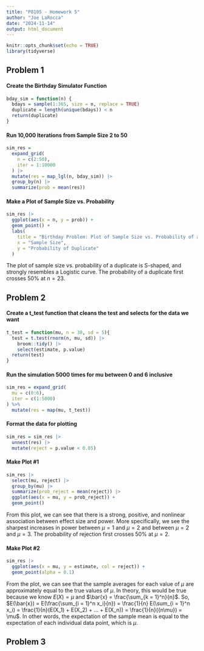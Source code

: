 ```yaml
---
title: "P8105 - Homework 5"
author: "Joe LaRocca"
date: "2024-11-14"
output: html_document
---
```


```r
knitr::opts_chunk$set(echo = TRUE)
library(tidyverse)
```

## Problem 1

#### Create the Birthday Simulator Function

```r

bday_sim = function(n) {
  bdays = sample(1:365, size = n, replace = TRUE)
  duplicate = length(unique(bdays)) < n
  return(duplicate)
}

```

#### Run 10,000 Iterations from Sample Size 2 to 50

```r

sim_res =
  expand_grid(
    n = c(2:50),
    iter = 1:10000
  ) |>
  mutate(res = map_lgl(n, bday_sim)) |>
  group_by(n) |>
  summarize(prob = mean(res))

```

#### Make a Plot of Sample Size vs. Probability

```r

sim_res |>
  ggplot(aes(x = n, y = prob)) + 
  geom_point() + 
  labs(
    title = "Birthday Problem: Plot of Sample Size vs. Probability of a Duplicate Birthday",
    x = "Sample Size",
    y = "Probability of Duplicate"
  )

```

The plot of sample size vs. probability of a duplicate is S-shaped, and strongly resembles a Logistic curve. The probability of a duplicate first crosses 50\% at $n = 23$.

## Problem 2

#### Create a t_test function that cleans the test and selects for the data we want

```r

t_test = function(mu, n = 30, sd = 5){
  test = t.test(rnorm(n, mu, sd)) |>
    broom::tidy() |>
    select(estimate, p.value)
  return(test)
}

```

#### Run the simulation 5000 times for mu between 0 and 6 inclusive

```r

sim_res = expand_grid(
  mu = c(0:6),
  iter = c(1:5000)
) %>%
  mutate(res = map(mu, t_test))

```

#### Format the data for plotting

```r

sim_res = sim_res |>
  unnest(res) |>
  mutate(reject = p.value < 0.05)

```

#### Make Plot #1

```r

sim_res |>
  select(mu, reject) |>
  group_by(mu) |>
  summarize(prob_reject = mean(reject)) |>
  ggplot(aes(x = mu, y = prob_reject)) +
  geom_point()

```

From this plot, we can see that there is a strong, positive, and nonlinear association between effect size and power. More specifically, we see the sharpest increases in power between $\mu = 1$ and $\mu = 2$ and between $\mu = 2$ and $\mu = 3$. The probability of rejection first crosses 50\% at $\mu = 2$.

#### Make Plot #2

```r

sim_res |>
  ggplot(aes(x = mu, y = estimate, col = reject)) +
  geom_point(alpha = 0.1)

```

From the plot, we can see that the sample averages for each value of $\mu$ are approximately equal to the true values of $\mu$. In theory, this would be true because we know $E(X) = \mu$ and $\bar{x} = \frac{\sum_{k = 1}^n}{n}$. So, $E(\bar{x}) = E(\frac{\sum_{i = 1}^n x_i}{n}) = \frac{1}{n} E(\sum_{i = 1}^n x_i) = \frac{1}{n}(E(X_1) + E(X_2) + ... + E(X_n)) = \frac{1}{n}({n\mu}) = \mu$. In other words, the expectation of the sample mean is equal to the expectation of each individual data point, which is $\mu$.

## Problem 3


